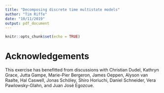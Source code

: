 ```yaml
---
title: "Decomposing discrete time multistate models"
author: "Tim Riffe"
date: "10/11/2019"
output: pdf_document
---
```


```r
knitr::opts_chunk$set(echo = TRUE)
```

# Acknowledgements
This exercise has benefitted from discussions with Christian Dudel, Kathryn Grace, Jutta Gampe, Marie-Pier Bergeron, James Oeppen, Alyson van Raalte, Hal Caswell, Jonas Schöley, Shiro Horiuchi, Daniel Schneider, Vera Pawlowsky-Glahn, and Juan José Egozcue.
